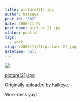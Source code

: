 ```yaml
---
title: picture(21).jpg
author: halkeye
post_id: "302"
date: 2006-11-02
post_name: picture_21_jpg
status: publish
tags:
  - work
slug: /2006/11/01/picture_21_jpg
datetime: null
---
```


![](https://static.flickr.com/105/287204397_fe2098cbea_m.jpg)
   

 
 [picture(21).jpg](https://www.flickr.com/photos/halkeye/287204397/)
   

 Originally uploaded by [halkeye](https://www.flickr.com/people/halkeye/).
 



Work desk yay!
